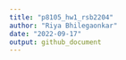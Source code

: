 ```yaml
---
title: "p8105_hw1_rsb2204"
author: "Riya Bhilegaonkar"
date: "2022-09-17"
output: github_document
---
```



